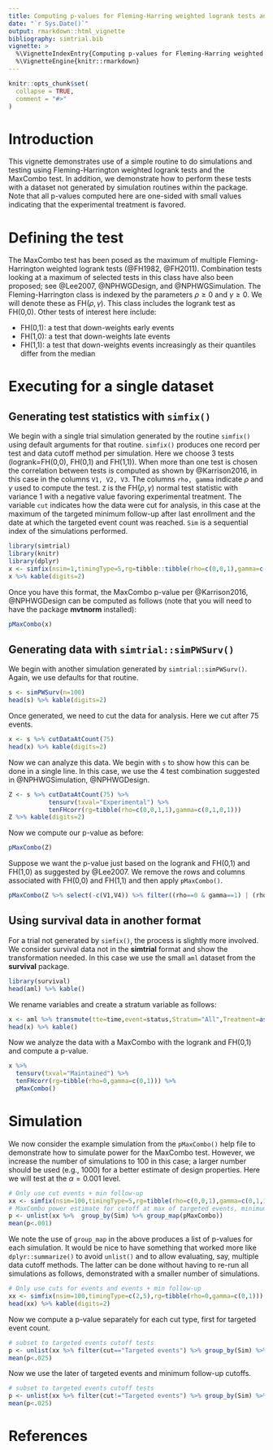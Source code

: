 ```yaml
---
title: Computing p-values for Fleming-Harring weighted logrank tests and the MaxCombo test
date: "`r Sys.Date()`"
output: rmarkdown::html_vignette
bibliography: simtrial.bib
vignette: >
  %\VignetteIndexEntry{Computing p-values for Fleming-Harring weighted logrank tests and the MaxCombo test}
  %\VignetteEngine{knitr::rmarkdown} 
---
```


```r
knitr::opts_chunk$set(
  collapse = TRUE,
  comment = "#>"
)

```

# Introduction

This vignette demonstrates use of a simple routine to do simulations and testing using Fleming-Harrington weighted logrank tests and the MaxCombo test.
In addition, we demonstrate how to perform these tests with a dataset not generated by simulation routines within the package.
Note that all p-values computed here are one-sided with small values indicating that the experimental treatment is favored. 

# Defining the test

The MaxCombo test has been posed as the maximum of multiple Fleming-Harrington weighted logrank tests (@FH1982, @FH2011).
Combination tests looking at a maximum of selected tests in this class have also been proposed; see @Lee2007, @NPHWGDesign, and @NPHWGSimulation.
The Fleming-Harrington class is indexed by the parameters $\rho\ge 0$ and $\gamma\ge 0$.
We will denote these as FH($\rho,\gamma$). 
This class includes the logrank test as FH(0,0).
Other tests of interest here include:

- FH(0,1): a test that down-weights early events
- FH(1,0): a test that down-weights late events
- FH(1,1): a test that down-weights events increasingly as their quantiles differ from the median


# Executing for a single dataset

## Generating test statistics with `simfix()`

We begin with a single trial simulation generated by the routine `simfix()` using default arguments for that routine.
`simfix()` produces one record per test and data cutoff method per simulation.
Here we choose 3 tests (logrank=FH(0,0), FH(0,1) and FH(1,1)).
When more than one test is chosen the correlation between tests is computed as shown by @Karrison2016, in this case in the columns `V1, V2, V3`. The columns `rho, gamma` indicate $\rho$ and $\gamma$ used to compute the test. `Z` is the FH($\rho,\gamma$) normal test statistic with variance 1 with a negative value favoring experimental treatment. The variable `cut` indicates how the data were cut for analysis, in this case at the maximum of the targeted minimum follow-up after last enrollment and the date at which the targeted event count was reached. `Sim` is a sequential index of the simulations performed.  


```r
library(simtrial)
library(knitr)
library(dplyr)
x <- simfix(nsim=1,timingType=5,rg=tibble::tibble(rho=c(0,0,1),gamma=c(0,1,1)))
x %>% kable(digits=2)
```

Once you have this format, the MaxCombo p-value per @Karrison2016, @NPHWGDesign can be computed as follows (note that you will need to have the package **mvtnorm** installed):

```r
pMaxCombo(x)
```

## Generating data with `simtrial::simPWSurv()`

We begin with another simulation generated by `simtrial::simPWSurv()`.
Again, we use defaults for that routine.

```r
s <- simPWSurv(n=100)
head(s) %>% kable(digits=2)
```

Once generated, we need to cut the data for analysis. Here we cut after 75 events.

```r
x <- s %>% cutDataAtCount(75)
head(x) %>% kable(digits=2)
```

Now we can analyze this data. We begin with `s` to show how this can be done in a single line.
In this case, we use the 4 test combination suggested in @NPHWGSimulation, @NPHWGDesign.

```r
Z <- s %>% cutDataAtCount(75) %>% 
           tensurv(txval="Experimental") %>% 
           tenFHcorr(rg=tibble(rho=c(0,0,1,1),gamma=c(0,1,0,1)))
Z %>% kable(digits=2)
```

Now we compute our p-value as before:

```r
pMaxCombo(Z)
```

Suppose we want the p-value just based on the logrank and FH(0,1) and FH(1,0) as suggested by @Lee2007.
We remove the rows and columns associated with FH(0,0) and FH(1,1) and then apply `pMaxCombo()`.

```r
pMaxCombo(Z %>% select(-c(V1,V4)) %>% filter((rho==0 & gamma==1) | (rho==1 & gamma==0)))
```



## Using survival data in another format

For a trial not generated by `simfix()`, the process is slightly more involved.
We consider survival data not in the **simtrial** format and show the transformation needed.
In this case we use the small `aml` dataset from the **survival** package.

```r
library(survival)
head(aml) %>% kable()
```

We rename variables and create a stratum variable as follows:

```r
x <- aml %>% transmute(tte=time,event=status,Stratum="All",Treatment=as.character(x))
head(x) %>% kable()
```

Now we analyze the data with a MaxCombo with the logrank and FH(0,1) and compute a p-value.

```r
x %>% 
  tensurv(txval="Maintained") %>% 
  tenFHcorr(rg=tibble(rho=0,gamma=c(0,1))) %>% 
  pMaxCombo()
```



# Simulation

We now consider the example simulation from the `pMaxCombo()` help file to demonstrate how to simulate power for the MaxCombo test. However, we increase the number of simulations to 100 in this case; a larger number should be used (e.g., 1000) for a better estimate of design properties. Here we will test at the $\alpha=0.001$ level.

```r
# Only use cut events + min follow-up
xx <- simfix(nsim=100,timingType=5,rg=tibble(rho=c(0,0,1),gamma=c(0,1,1)))
# MaxCombo power estimate for cutoff at max of targeted events, minimum follow-up
p <- unlist(xx %>%  group_by(Sim) %>% group_map(pMaxCombo))
mean(p<.001)
```

We note the use of `group_map` in the above produces a list of p-values for each simulation.
It would be nice to have something that worked more like `dplyr::summarize()` to avoid `unlist()` and to allow evaluating, say, multiple data cutoff methods.
The latter can be done without having to re-run all simulations as follows, demonstrated with a smaller number of simulations.

```r
# Only use cuts for events and events + min follow-up
xx <- simfix(nsim=100,timingType=c(2,5),rg=tibble(rho=0,gamma=c(0,1)))
head(xx) %>% kable(digits=2)
```

Now we compute a p-value separately for each cut type, first for targeted event count.

```r
# subset to targeted events cutoff tests
p <- unlist(xx %>% filter(cut=="Targeted events") %>% group_by(Sim) %>% group_map(pMaxCombo))
mean(p<.025)
```

Now we use the later of targeted events and minimum follow-up cutoffs.

```r
# subset to targeted events cutoff tests
p <- unlist(xx %>% filter(cut!="Targeted events") %>% group_by(Sim) %>% group_map(pMaxCombo))
mean(p<.025)
```

# References
